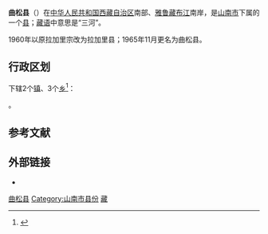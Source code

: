 {{Infobox China County
| county = 曲松县
| usedname = 拉加里县
| nameorigin = 
| Photo = 
| Photoname = 
| map = Shannan Counties.png
| map_caption = [[山南市|山南市]]下属行政区划
| Pinyin = Qǔsōng Xiàn
| Belong = [[西藏自治区|西藏自治区]][[山南市|山南市]]
| Types = [[县|县]]
| admincode = 542226
| founded = 1965年11月
| seat = [[曲松镇|曲松镇]]
| officerTitle = 
| officer = 
| officerTitle2 = 
| officer2 = 
| division = 5
| town = 2
| township = 3
| subdistrict = 
| dialect = 
| post code = 856300
| phone code = 893
| coordinate = 
| area = 2070
| area land = 
| area water = 
| census yr = 2003
| pop = 2万人
| density =  
| GDP = 
| GDP_as_of = 
| GDPPC = 
| carlicense = 藏C
| web = http://www.qusong.gov.cn/
| web_title = 曲松县政府网
}}
'''曲松县'''（{{bo|z=ཆུ་གསུམ་རྫོང|w=chu gsum rdzong|p=Qusum Zong}}）在[[中华人民共和国|中华人民共和国]][[西藏自治区|西藏自治区]]南部、[[雅鲁藏布江|雅鲁藏布江]]南岸，是[[山南市|山南市]]下属的一个[[县|县]]；[[藏语|藏语]]中意思是“三河”。

1960年以原拉加里宗改为拉加里县；1965年11月更名为曲松县。

== 行政区划 ==
{{PAGENAMEBASE}}下辖2个[[行政建制镇|镇]]、3个[[乡_(中华人民共和国)|乡]]<ref>{{PRC admin/ref sgc|54/05/25}}</ref>：

{{PRC admin/children|54/05/25}}。

== 参考文献 ==
{{reflist}}

== 外部链接 ==
* {{Official website|http://www.qusong.gov.cn/|name=曲松县人民政府}}

{{曲松县行政区划}}
{{山南市行政区划}}
{{西藏行政区划}}
{{国家级贫困县|前}}

[[Category:曲松县|]]
[[Category:山南市县份|Category:山南市县份]]
[[Category:原国家级贫困县|藏]]